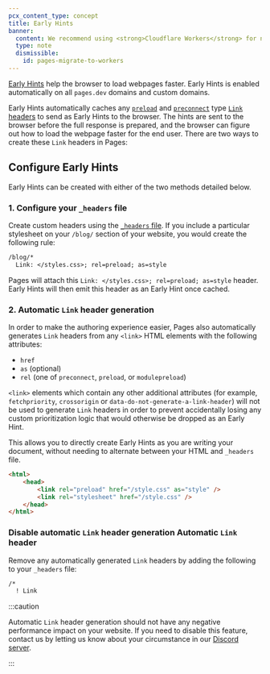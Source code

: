 ```yaml
---
pcx_content_type: concept
title: Early Hints
banner:
  content: We recommend using <strong>Cloudflare Workers</strong> for new projects. For existing Pages projects, see our <a href="/workers/static-assets/migrate-from-pages/">migration guide</a> and <a href="/workers/static-assets/migrate-from-pages/#compatibility-matrix">compatibility matrix</a>.
  type: note
  dismissible:
    id: pages-migrate-to-workers
---
```


[Early Hints](/cache/advanced-configuration/early-hints/) help the browser to load webpages faster. Early Hints is enabled automatically on all `pages.dev` domains and custom domains.

Early Hints automatically caches any [`preload`](https://developer.mozilla.org/en-US/docs/Web/HTML/Link_types/preload) and [`preconnect`](https://developer.mozilla.org/en-US/docs/Web/HTML/Link_types/preconnect) type [`Link` headers](https://developer.mozilla.org/en-US/docs/Web/HTTP/Reference/Headers/Link) to send as Early Hints to the browser. The hints are sent to the browser before the full response is prepared, and the browser can figure out how to load the webpage faster for the end user. There are two ways to create these `Link` headers in Pages:

## Configure Early Hints

Early Hints can be created with either of the two methods detailed below.

### 1. Configure your `_headers` file

Create custom headers using the [`_headers` file](/pages/configuration/headers/). If you include a particular stylesheet on your `/blog/` section of your website, you would create the following rule:

```txt
/blog/*
  Link: </styles.css>; rel=preload; as=style
```

Pages will attach this `Link: </styles.css>; rel=preload; as=style` header. Early Hints will then emit this header as an Early Hint once cached.

### 2. Automatic `Link` header generation

In order to make the authoring experience easier, Pages also automatically generates `Link` headers from any `<link>` HTML elements with the following attributes:

- `href`
- `as` (optional)
- `rel` (one of `preconnect`, `preload`, or `modulepreload`)

`<link>` elements which contain any other additional attributes (for example, `fetchpriority`, `crossorigin` or `data-do-not-generate-a-link-header`) will not be used to generate `Link` headers in order to prevent accidentally losing any custom prioritization logic that would otherwise be dropped as an Early Hint.

This allows you to directly create Early Hints as you are writing your document, without needing to alternate between your HTML and `_headers` file.

```html
<html>
	<head>
		<link rel="preload" href="/style.css" as="style" />
		<link rel="stylesheet" href="/style.css" />
	</head>
</html>
```

### Disable automatic `Link` header generation Automatic `Link` header

Remove any automatically generated `Link` headers by adding the following to your `_headers` file:

```txt
/*
  ! Link
```

:::caution

Automatic `Link` header generation should not have any negative performance impact on your website. If you need to disable this feature, contact us by letting us know about your circumstance in our [Discord server](https://discord.com/invite/cloudflaredev).

:::
